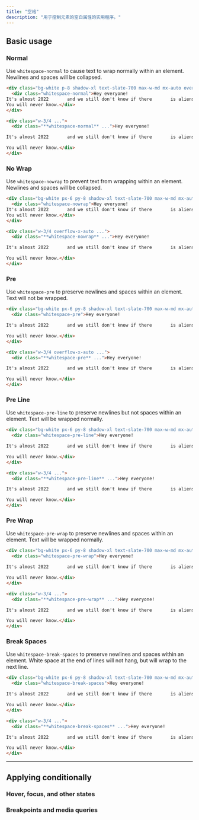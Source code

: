 ```yaml
---
title: "空格"
description: "用于控制元素的空白属性的实用程序。"
---
```




## Basic usage

### Normal

Use `whitespace-normal` to cause text to wrap normally within an element. Newlines and spaces will be collapsed.

```html {{ example: { p: 'none' } }}
<div class="bg-white p-8 shadow-xl text-slate-700 max-w-md mx-auto overflow-auto text-sm leading-6 sm:text-base sm:leading-7 dark:bg-slate-800 dark:text-slate-400">
  <div class="whitespace-normal">Hey everyone!
It's almost 2022       and we still don't know if there       is aliens living among us, or do we? Maybe the person writing this is an alien.
You will never know.</div>
</div>
```

```html
<div class="w-3/4 ...">
  <div class="**whitespace-normal** ...">Hey everyone!

It's almost 2022       and we still don't know if there       is aliens living among us, or do we? Maybe the person writing this is an alien.

You will never know.</div>
</div>
```

### No Wrap

Use `whitespace-nowrap` to prevent text from wrapping within an element. Newlines and spaces will be collapsed.

```html {{ example: { p: 'none' } }}
<div class="bg-white px-6 py-8 shadow-xl text-slate-700 max-w-md mx-auto overflow-auto text-sm leading-6 sm:text-base sm:leading-7 dark:bg-slate-800 dark:text-slate-400">
  <div class="whitespace-nowrap">Hey everyone!
It's almost 2022       and we still don't know if there       is aliens living among us, or do we? Maybe the person writing this is an alien.
You will never know.</div>
</div>
```

```html
<div class="w-3/4 overflow-x-auto ...">
  <div class="**whitespace-nowrap** ...">Hey everyone!

It's almost 2022       and we still don't know if there       is aliens living among us, or do we? Maybe the person writing this is an alien.

You will never know.</div>
</div>
```

### Pre

Use `whitespace-pre` to preserve newlines and spaces within an element. Text will not be wrapped.

```html {{ example: { p: 'none' } }}
<div class="bg-white px-6 py-8 shadow-xl text-slate-700 max-w-md mx-auto overflow-auto text-sm leading-6 sm:text-base sm:leading-7 dark:bg-slate-800 dark:text-slate-400">
  <div class="whitespace-pre">Hey everyone!

It's almost 2022       and we still don't know if there       is aliens living among us, or do we? Maybe the person writing this is an alien.

You will never know.</div>
</div>
```

```html
<div class="w-3/4 overflow-x-auto ...">
  <div class="**whitespace-pre** ...">Hey everyone!

It's almost 2022       and we still don't know if there       is aliens living among us, or do we? Maybe the person writing this is an alien.

You will never know.</div>
</div>
```

### Pre Line

Use `whitespace-pre-line` to preserve newlines but not spaces within an element. Text will be wrapped normally.

```html {{ example: { p: 'none' } }}
<div class="bg-white px-6 py-8 shadow-xl text-slate-700 max-w-md mx-auto overflow-auto text-sm leading-6 sm:text-base sm:leading-7 dark:bg-slate-800 dark:text-slate-400">
  <div class="whitespace-pre-line">Hey everyone!

It's almost 2022       and we still don't know if there       is aliens living among us, or do we? Maybe the person writing this is an alien.

You will never know.</div>
</div>
```

```html
<div class="w-3/4 ...">
  <div class="**whitespace-pre-line** ...">Hey everyone!

It's almost 2022       and we still don't know if there       is aliens living among us, or do we? Maybe the person writing this is an alien.

You will never know.</div>
</div>
```

### Pre Wrap

Use `whitespace-pre-wrap` to preserve newlines and spaces within an element. Text will be wrapped normally.

```html {{ example: { p: 'none' } }}
<div class="bg-white px-6 py-8 shadow-xl text-slate-700 max-w-md mx-auto overflow-auto text-sm leading-6 sm:text-base sm:leading-7 dark:bg-slate-800 dark:text-slate-400">
  <div class="whitespace-pre-wrap">Hey everyone!

It's almost 2022       and we still don't know if there       is aliens living among us, or do we? Maybe the person writing this is an alien.

You will never know.</div>
</div>
```

```html
<div class="w-3/4 ...">
  <div class="**whitespace-pre-wrap** ...">Hey everyone!

It's almost 2022       and we still don't know if there       is aliens living among us, or do we? Maybe the person writing this is an alien.

You will never know.</div>
</div>
```

### Break Spaces

Use `whitespace-break-spaces` to preserve newlines and spaces within an element. White space at the end of lines will not hang, but will wrap to the next line.

```html {{ example: { p: 'none' } }}
<div class="bg-white px-6 py-8 shadow-xl text-slate-700 max-w-md mx-auto overflow-auto text-sm leading-6 sm:text-base sm:leading-7 dark:bg-slate-800 dark:text-slate-400">
  <div class="whitespace-break-spaces">Hey everyone!

It's almost 2022       and we still don't know if there       is aliens living among us, or do we? Maybe the person writing this is an alien.

You will never know.</div>
</div>
```

```html
<div class="w-3/4 ...">
  <div class="**whitespace-break-spaces** ...">Hey everyone!

It's almost 2022       and we still don't know if there       is aliens living among us, or do we? Maybe the person writing this is an alien.

You will never know.</div>
</div>
```

---

## <Heading ignore>Applying conditionally</Heading>

### <Heading ignore>Hover, focus, and other states</Heading>

<HoverFocusAndOtherStates defaultClass="whitespace-normal" featuredClass="whitespace-pre" />

### <Heading ignore>Breakpoints and media queries</Heading>

<BreakpointsAndMediaQueries defaultClass="whitespace-normal" featuredClass="whitespace-pre" />
